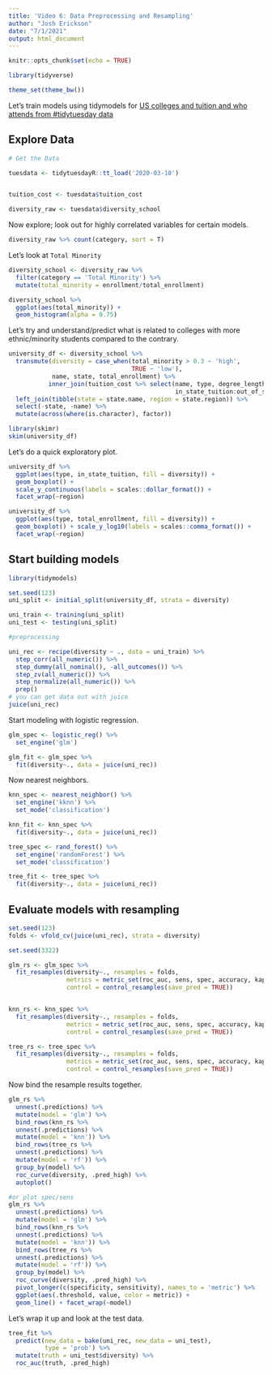 ```yaml
---
title: 'Video 6: Data Preprocessing and Resampling'
author: "Josh Erickson"
date: "7/1/2021"
output: html_document
---
```


```r
knitr::opts_chunk$set(echo = TRUE)
```


```r
library(tidyverse)

theme_set(theme_bw())
```

Let's train models using tidymodels for [US colleges and tuition and who attends from #tidytuesday data](https://github.com/rfordatascience/tidytuesday/blob/master/data/2020/2020-03-10/readme.md)


## Explore Data

```r
# Get the Data

tuesdata <- tidytuesdayR::tt_load('2020-03-10')


tuition_cost <- tuesdata$tuition_cost

diversity_raw <- tuesdata$diversity_school
```

Now explore; look out for highly correlated variables for certain models.
```r
diversity_raw %>% count(category, sort = T)
```

Let's look at `Total Minority`

```r
diversity_school <- diversity_raw %>% 
  filter(category == 'Total Minority') %>% 
  mutate(total_minority = enrollment/total_enrollment)

diversity_school %>% 
  ggplot(aes(total_minority)) +
  geom_histogram(alpha = 0.75)
```

Let's try and understand/predict what is related to colleges with more ethnic/minority students compared to the contrary.

```r

university_df <- diversity_school %>% 
  transmute(diversity = case_when(total_minority > 0.3 ~ 'high',
                                  TRUE ~ 'low'),
            name, state, total_enrollment) %>% 
           inner_join(tuition_cost %>% select(name, type, degree_length,
                                              in_state_tuition:out_of_state_total)) %>% 
  left_join(tibble(state = state.name, region = state.region)) %>% 
  select(-state, -name) %>% 
  mutate(across(where(is.character), factor))

library(skimr)
skim(university_df)
```

Let's do a quick exploratory plot.

```r
university_df %>% 
  ggplot(aes(type, in_state_tuition, fill = diversity)) +
  geom_boxplot() +
  scale_y_continuous(labels = scales::dollar_format()) +
  facet_wrap(~region)

university_df %>% 
  ggplot(aes(type, total_enrollment, fill = diversity)) +
  geom_boxplot() + scale_y_log10(labels = scales::comma_format()) +
  facet_wrap(~region)
```

## Start building models

```r
library(tidymodels)

set.seed(123)
uni_split <- initial_split(university_df, strata = diversity)

uni_train <- training(uni_split)
uni_test <- testing(uni_split)

#preprocessing

uni_rec <- recipe(diversity ~ ., data = uni_train) %>% 
  step_corr(all_numeric()) %>% 
  step_dummy(all_nominal(), -all_outcomes()) %>% 
  step_zv(all_numeric()) %>% 
  step_normalize(all_numeric()) %>% 
  prep()
# you can get data out with juice
juice(uni_rec)
```

Start modeling with logistic regression.

```r
glm_spec <- logistic_reg() %>% 
  set_engine('glm')

glm_fit <- glm_spec %>% 
  fit(diversity~., data = juice(uni_rec))


```

Now nearest neighbors.

```r
knn_spec <- nearest_neighbor() %>% 
  set_engine('kknn') %>% 
  set_mode('classification')

knn_fit <- knn_spec %>% 
  fit(diversity~., data = juice(uni_rec))

tree_spec <- rand_forest() %>% 
  set_engine('randomForest') %>% 
  set_mode('classification')

tree_fit <- tree_spec %>% 
  fit(diversity~., data = juice(uni_rec))

```

## Evaluate models with resampling

```r

set.seed(123)
folds <- vfold_cv(juice(uni_rec), strata = diversity)

set.seed(3322)

glm_rs <- glm_spec %>% 
  fit_resamples(diversity~., resamples = folds,
                metrics = metric_set(roc_auc, sens, spec, accuracy, kap, j_index),
                control = control_resamples(save_pred = TRUE))


knn_rs <- knn_spec %>% 
  fit_resamples(diversity~., resamples = folds,
                metrics = metric_set(roc_auc, sens, spec, accuracy, kap, j_index),
                control = control_resamples(save_pred = TRUE))

tree_rs <- tree_spec %>% 
  fit_resamples(diversity~., resamples = folds,
                metrics = metric_set(roc_auc, sens, spec, accuracy, kap, j_index),
                control = control_resamples(save_pred = TRUE))


```

Now bind the resample results together.

```r
glm_rs %>% 
  unnest(.predictions) %>% 
  mutate(model = 'glm') %>% 
  bind_rows(knn_rs %>% 
  unnest(.predictions) %>% 
  mutate(model = 'knn')) %>% 
  bind_rows(tree_rs %>% 
  unnest(.predictions) %>% 
  mutate(model = 'rf')) %>% 
  group_by(model) %>% 
  roc_curve(diversity, .pred_high) %>% 
  autoplot()

#or plot spec/sens
glm_rs %>% 
  unnest(.predictions) %>% 
  mutate(model = 'glm') %>% 
  bind_rows(knn_rs %>% 
  unnest(.predictions) %>% 
  mutate(model = 'knn')) %>% 
  bind_rows(tree_rs %>% 
  unnest(.predictions) %>% 
  mutate(model = 'rf')) %>% 
  group_by(model) %>% 
  roc_curve(diversity, .pred_high) %>% 
  pivot_longer(c(specificity, sensitivity), names_to = 'metric') %>% 
  ggplot(aes(.threshold, value, color = metric)) +
  geom_line() + facet_wrap(~model)
```

Let's wrap it up and look at the test data.

```r
tree_fit %>% 
  predict(new_data = bake(uni_rec, new_data = uni_test),
          type = 'prob') %>% 
  mutate(truth = uni_test$diversity) %>% 
  roc_auc(truth, .pred_high)


```

